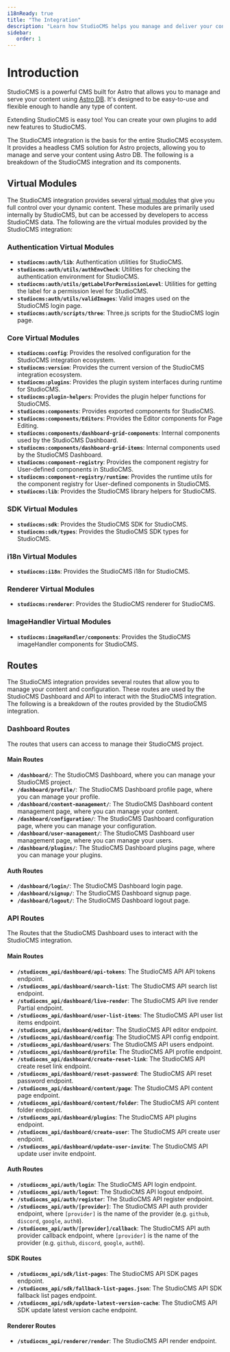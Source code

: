 ```yaml
---
i18nReady: true
title: "The Integration"
description: "Learn how StudioCMS helps you manage and deliver your content by exploring a comprehensive breakdown of it's fundamental components."
sidebar:
   order: 1
---
```


# Introduction

StudioCMS is a powerful CMS built for Astro that allows you to manage and serve your content using [Astro DB](https://docs.astro.build/en/guides/astro-db/). It's designed to be easy-to-use and flexible enough to handle any type of content.

Extending StudioCMS is easy too! You can create your own plugins to add new features to StudioCMS.

The StudioCMS integration is the basis for the entire StudioCMS ecosystem. It provides a headless CMS solution for Astro projects, allowing you to manage and serve your content using Astro DB. The following is a breakdown of the StudioCMS integration and its components.

## Virtual Modules

The StudioCMS integration provides several [virtual modules](https://vite.dev/guide/api-plugin#virtual-modules-convention) that give you full control over your dynamic content. These modules are primarily used internally by StudioCMS, but can be accessed by developers to access StudioCMS data. The following are the virtual modules provided by the StudioCMS integration:

### Authentication Virtual Modules

- **`studiocms:auth/lib`**: Authentication utilities for StudioCMS.
- **`studiocms:auth/utils/authEnvCheck`**: Utilities for checking the authentication environment for StudioCMS.
- **`studiocms:auth/utils/getLabelForPermissionLevel`**: Utilities for getting the label for a permission level for StudioCMS.
- **`studiocms:auth/utils/validImages`**: Valid images used on the StudioCMS login page.
- **`studiocms:auth/scripts/three`**: Three.js scripts for the StudioCMS login page.

### Core Virtual Modules

- **`studiocms:config`**: Provides the resolved configuration for the StudioCMS integration ecosystem.
- **`studiocms:version`**: Provides the current version of the StudioCMS integration ecosystem.
- **`studiocms:plugins`**: Provides the plugin system interfaces during runtime for StudioCMS.
- **`studiocms:plugin-helpers`**: Provides the plugin helper functions for StudioCMS.
- **`studiocms:components`**: Provides exported components for StudioCMS.
- **`studiocms:components/Editors`**: Provides the Editor components for Page Editing.
- **`studiocms:components/dashboard-grid-components`**: Internal components used by the StudioCMS Dashboard.
- **`studiocms:components/dashboard-grid-items`**: Internal components used by the StudioCMS Dashboard.
- **`studiocms:component-registry`**: Provides the component registry for User-defined components in StudioCMS.
- **`studiocms:component-registry/runtime`**: Provides the runtime utils for the component registry for User-defined components in StudioCMS.
- **`studiocms:lib`**: Provides the StudioCMS library helpers for StudioCMS.

### SDK Virtual Modules

- **`studiocms:sdk`**: Provides the StudioCMS SDK for StudioCMS.
- **`studiocms:sdk/types`**: Provides the StudioCMS SDK types for StudioCMS.

### i18n Virtual Modules

- **`studiocms:i18n`**: Provides the StudioCMS i18n for StudioCMS.

### Renderer Virtual Modules

- **`studiocms:renderer`**: Provides the StudioCMS renderer for StudioCMS.

### ImageHandler Virtual Modules

- **`studiocms:imageHandler/components`**: Provides the StudioCMS imageHandler components for StudioCMS.

## Routes

The StudioCMS integration provides several routes that allow you to manage your content and configuration. These routes are used by the StudioCMS Dashboard and API to interact with the StudioCMS integration. The following is a breakdown of the routes provided by the StudioCMS integration.

### Dashboard Routes

The routes that users can access to manage their StudioCMS project.

#### Main Routes

- **`/dashboard/`**: The StudioCMS Dashboard, where you can manage your StudioCMS project.
- **`/dashboard/profile/`**: The StudioCMS Dashboard profile page, where you can manage your profile.
- **`/dashboard/content-management/`**: The StudioCMS Dashboard content management page, where you can manage your content.
- **`/dashboard/configuration/`**: The StudioCMS Dashboard configuration page, where you can manage your configuration.
- **`/dashboard/user-management/`**: The StudioCMS Dashboard user management page, where you can manage your users.
- **`/dashboard/plugins/`**: The StudioCMS Dashboard plugins page, where you can manage your plugins.

#### Auth Routes

- **`/dashboard/login/`**: The StudioCMS Dashboard login page.
- **`/dashboard/signup/`**: The StudioCMS Dashboard signup page.
- **`/dashboard/logout/`**: The StudioCMS Dashboard logout page.

### API Routes

The Routes that the StudioCMS Dashboard uses to interact with the StudioCMS integration.

#### Main Routes

- **`/studiocms_api/dashboard/api-tokens`**: The StudioCMS API API tokens endpoint.
- **`/studiocms_api/dashboard/search-list`**: The StudioCMS API search list endpoint.
- **`/studiocms_api/dashboard/live-render`**: The StudioCMS API live render Partial endpoint.
- **`/studiocms_api/dashboard/user-list-items`**: The StudioCMS API user list items endpoint.
- **`/studiocms_api/dashboard/editor`**: The StudioCMS API editor endpoint.
- **`/studiocms_api/dashboard/config`**: The StudioCMS API config endpoint.
- **`/studiocms_api/dashboard/users`**: The StudioCMS API users endpoint.
- **`/studiocms_api/dashboard/profile`**: The StudioCMS API profile endpoint.
- **`/studiocms_api/dashboard/create-reset-link`**: The StudioCMS API create reset link endpoint.
- **`/studiocms_api/dashboard/reset-password`**: The StudioCMS API reset password endpoint.
- **`/studiocms_api/dashboard/content/page`**: The StudioCMS API content page endpoint.
- **`/studiocms_api/dashboard/content/folder`**: The StudioCMS API content folder endpoint.
- **`/studiocms_api/dashboard/plugins`**: The StudioCMS API plugins endpoint.
- **`/studiocms_api/dashboard/create-user`**: The StudioCMS API create user endpoint.
- **`/studiocms_api/dashboard/update-user-invite`**: The StudioCMS API update user invite endpoint.

#### Auth Routes

- **`/studiocms_api/auth/login`**: The StudioCMS API login endpoint.
- **`/studiocms_api/auth/logout`**: The StudioCMS API logout endpoint.
- **`/studiocms_api/auth/register`**: The StudioCMS API register endpoint.
- **`/studiocms_api/auth/[provider]`**: The StudioCMS API auth provider endpoint, where `[provider]` is the name of the provider (e.g. `github`, `discord`, `google`, `auth0`).
- **`/studiocms_api/auth/[provider]/callback`**: The StudioCMS API auth provider callback endpoint, where `[provider]` is the name of the provider (e.g. `github`, `discord`, `google`, `auth0`).

#### SDK Routes

- **`/studiocms_api/sdk/list-pages`**: The StudioCMS API SDK pages endpoint.
- **`/studiocms_api/sdk/fallback-list-pages.json`**: The StudioCMS API SDK fallback list pages endpoint.
- **`/studiocms_api/sdk/update-latest-version-cache`**: The StudioCMS API SDK update latest version cache endpoint.

#### Renderer Routes

- **`/studiocms_api/renderer/render`**: The StudioCMS API render endpoint.